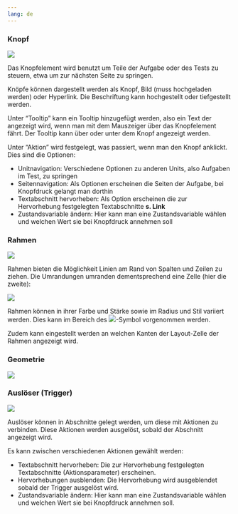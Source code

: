 ```yaml
---
lang: de
---
```


### Knopf
![](Grafiken/sonstige_knopf.png)

Das Knopfelement wird benutzt um Teile der Aufgabe oder des Tests zu steuern, etwa um zur nächsten Seite zu springen.

Knöpfe können dargestellt werden als Knopf, Bild (muss hochgeladen werden) oder Hyperlink. Die Beschriftung kann hochgestellt oder tiefgestellt werden.

Unter "Tooltip" kann ein Tooltip hinzugefügt werden, also ein Text der angezeigt wird, wenn man mit dem Mauszeiger über das Knopfelement fährt. Der Tooltip kann über oder unter dem Knopf angezeigt werden.

Unter "Aktion" wird festgelegt, was passiert, wenn man den Knopf anklickt. Dies sind die Optionen:

* Unitnavigation: Verschiedene Optionen zu anderen Units, also Aufgaben im Test, zu springen
* Seitennavigation: Als Optionen erscheinen die Seiten der Aufgabe, bei Knopfdruck gelangt man dorthin
* Textabschnitt hervorheben: Als Option erscheinen die zur Hervorhebung festgelegten Textabschnitte **s. Link**
* Zustandsvariable ändern: Hier kann man eine Zustandsvariable wählen und welchen Wert sie bei Knopfdruck annehmen soll

### Rahmen
![](Grafiken/sonstige_rahmen.png)

Rahmen bieten die Möglichkeit Linien am Rand von Spalten und Zeilen zu ziehen. Die Umrandungen umranden dementsprechend eine Zelle (hier die zweite):

![](Grafiken/Sonstige_Rahmen_Beispiel.png)

Rahmen können in ihrer Farbe und Stärke sowie im Radius und Stil variiert werden. Dies kann im Bereich des ![](Grafiken/Farbpalette_Grafik.png)-Symbol vorgenommen werden. 

Zudem kann eingestellt werden an welchen Kanten der Layout-Zelle der Rahmen angezeigt wird. 

### Geometrie
![](Grafiken/sonstige_geometrie.png)


### Auslöser (Trigger)
![](Grafiken/sonstige_ausloser.png)

Auslöser können in Abschnitte gelegt werden, um diese mit Aktionen zu verbinden. Diese Aktionen werden ausgelöst, sobald der Abschnitt angezeigt wird.

Es kann zwischen verschiedenen Aktionen gewählt werden:

* Textabschnitt hervorheben: Die zur Hervorhebung festgelegten Textabschnitte (Aktionsparameter) erscheinen.
* Hervorhebungen ausblenden: Die Hervorhebung wird ausgeblendet sobald der Trigger ausgelöst wird.
* Zustandsvariable ändern: Hier kann man eine Zustandsvariable wählen und welchen Wert sie bei Knopfdruck annehmen soll.